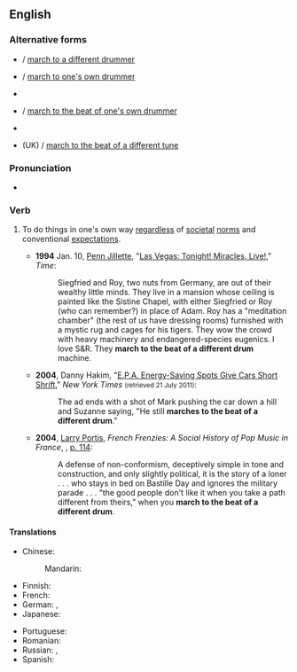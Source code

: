 ==English==

===Alternative forms===
* {{l|en|march to a different drum}} / [[march to a different drummer]]
* {{l|en|march to one's own drum}} / [[march to one's own drummer]]
* {{l|en|march to the beat of a different drummer}}
* {{l|en|march to the beat of one's own drum}} / [[march to the beat of one's own drummer]]
* {{l|en|march to a different beat}}
* {{l|en|march to a different tune}} (UK) / [[march to the beat of a different tune]]

===Pronunciation===
* {{audio|en|En-au-march to the beat of a different drum.ogg|Audio (AU)}}

===Verb===
{{head|en|verb}}

# {{lb|en|idiomatic}} To do things in one's own way [[regardless]] of [[societal]] [[norm]]s and conventional [[expectation]]s.
#* '''1994''' Jan. 10, [[w:Penn Jillette|Penn Jillette]], "[http://www.time.com/time/magazine/article/0,9171,979954,00.html Las Vegas: Tonight! Miracles, Live!]," ''Time'':
#*: Siegfried and Roy, two nuts from Germany, are out of their wealthy little minds. They live in a mansion whose ceiling is painted like the Sistine Chapel, with either Siegfried or Roy (who can remember?) in place of Adam. Roy has a "meditation chamber" (the rest of us have dressing rooms) furnished with a mystic rug and cages for his tigers. They wow the crowd with heavy machinery and endangered-species eugenics. I love S&R. They '''march to the beat of a different drum''' machine.
#* '''2004''', Danny Hakim, "[http://www.nytimes.com/2004/06/25/business/media/25adco.html/ E.P.A. Energy-Saving Spots Give Cars Short Shrift]," ''New York Times'' <small>(retrieved 21 July 2011)</small>:
#*: The ad ends with a shot of Mark pushing the car down a hill and Suzanne saying, "He still '''marches to the beat of a different drum'''."
#* '''2004''', [[w:Larry Portis|Larry Portis]], ''French Frenzies: A Social History of Pop Music in France'', {{ISBN|9781589395473}}, [http://books.google.ca/books?id=QNi4KH0yYYgC&q=%22you%20march%20to%20the%20beat%22&f=false#v=snippet&q=%22you%20march%20to%20the%20beat%22&f=false p. 114]:
#*: A defense of non-conformism, deceptively simple in tone and construction, and only slightly political, it is the story of a loner . . . who stays in bed on Bastille Day and ignores the military parade . . . "the good people don't like it when you take a path different from theirs," when you '''march to the beat of a different drum'''.

====Translations====
{{trans-top|to do things unconventionally}}
* Chinese:
*: Mandarin: {{t-needed|cmn}}
* Finnish: {{t|fi|kulkea omia polkujaan}}
* French: {{t-needed|fr}}
* German: {{t+|de|aus der Reihe tanzen}}, {{t+|de|aus der Art schlagen}}
* Japanese: {{t-needed|ja}}
{{trans-mid}}
* Portuguese: {{t|pt|[[fazer]] [[as]] [[coisas]] [[do]] [[seu]] [[jeito]]}}
* Romanian: {{t-needed|ro}}
* Russian: {{t|ru|идти́ свои́м путём}}, {{t|ru|идти́ не в но́гу с други́ми}}
* Spanish: {{t|es|marchar al ritmo de un diferente tambor}}
{{trans-bottom}}